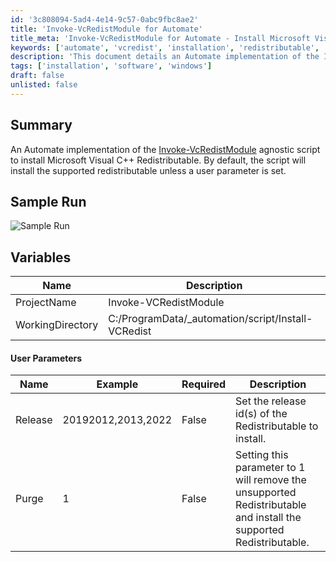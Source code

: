 ```yaml
---
id: '3c808094-5ad4-4e14-9c57-0abc9fbc8ae2'
title: 'Invoke-VcRedistModule for Automate'
title_meta: 'Invoke-VcRedistModule for Automate - Install Microsoft Visual C++ Redistributable'
keywords: ['automate', 'vcredist', 'installation', 'redistributable', 'script']
description: 'This document details an Automate implementation of the Invoke-VcRedistModule script, designed to install the Microsoft Visual C++ Redistributable. The script installs the supported redistributable by default but allows for user-defined parameters to customize the installation process.'
tags: ['installation', 'software', 'windows']
draft: false
unlisted: false
---
```

## Summary

An Automate implementation of the [Invoke-VcRedistModule](https://proval.itglue.com/DOC-5078775-15662701) agnostic script to install Microsoft Visual C++ Redistributable. By default, the script will install the supported redistributable unless a user parameter is set.

## Sample Run

![Sample Run](../../../static/img/Install-Microsoft-Visual-C++-Redistributable/image_1.png)

## Variables

| Name              | Description                           |
|-------------------|---------------------------------------|
| ProjectName       | Invoke-VCRedistModule                 |
| WorkingDirectory   | C:/ProgramData/_automation/script/Install-VCRedist |

#### User Parameters

| Name     | Example               | Required | Description                                                                                   |
|----------|-----------------------|----------|-----------------------------------------------------------------------------------------------|
| Release  | 20192012,2013,2022 | False    | Set the release id(s) of the Redistributable to install.                                   |
| Purge    | 1                     | False    | Setting this parameter to 1 will remove the unsupported Redistributable and install the supported Redistributable. |











